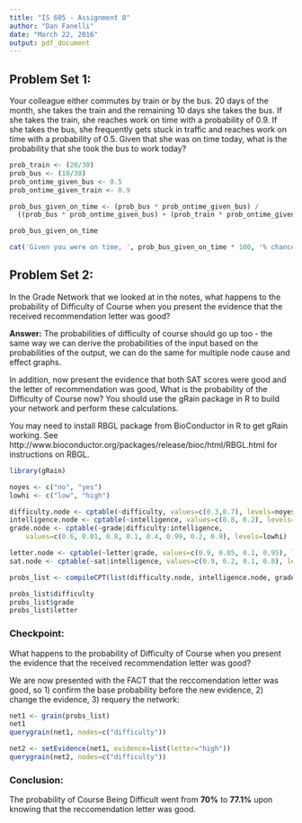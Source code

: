 ```yaml
---
title: "IS 605 - Assignment 8"
author: "Dan Fanelli"
date: "March 22, 2016"
output: pdf_document
---
```


## Problem Set 1:

Your colleague either commutes by train or by the bus. 20 days of the month,
she takes the train and the remaining 10 days she takes the bus. If she takes the train, she reaches work on time with a probability of 0.9. If she takes the bus, she frequently gets stuck in traffic and reaches work on time with a probability of 0.5. Given that she was on time today, what is the probability that she took the bus to work today?

```r
prob_train <- (20/30)
prob_bus <- (10/30)
prob_ontime_given_bus <- 0.5
prob_ontime_given_train <- 0.9

prob_bus_given_on_time <- (prob_bus * prob_ontime_given_bus) / 
  ((prob_bus * prob_ontime_given_bus) + (prob_train * prob_ontime_given_train))

prob_bus_given_on_time

cat('Given you were on time, ', prob_bus_given_on_time * 100, '% chance you took the bus.')
```

## Problem Set 2:

In the Grade Network that we looked at in the notes, what happens to the probability of Difficulty of Course when you present the evidence that the received recommendation letter was good? 

__Answer:__ The probabilities of difficulty of course should go up too - the same way we can derive the probabilities of the input based on the probabilities of the output, we can do the same for multiple node cause and effect graphs.

In addition, now present the evidence that both SAT scores were good and the letter of recommendation was good, What is the probability of the Difficulty of Course now? You should use the gRain package in R to build your network and perform these calculations.

You may need to install RBGL package from BioConductor in R to get gRain
working. See http://www.bioconductor.org/packages/release/bioc/html/RBGL.html for instructions on RBGL.

```r
library(gRain)

noyes <- c("no", "yes")
lowhi <- c("low", "high")

difficulty.node <- cptable(~difficulty, values=c(0.3,0.7), levels=noyes)
intelligence.node <- cptable(~intelligence, values=c(0.8, 0.2), levels=lowhi)
grade.node <- cptable(~grade|difficulty:intelligence, 
    values=c(0.6, 0.01, 0.8, 0.1, 0.4, 0.99, 0.2, 0.9), levels=lowhi)

letter.node <- cptable(~letter|grade, values=c(0.9, 0.05, 0.1, 0.95), levels=lowhi)
sat.node <- cptable(~sat|intelligence, values=c(0.9, 0.2, 0.1, 0.8), levels=lowhi)

probs_list <- compileCPT(list(difficulty.node, intelligence.node, grade.node, letter.node, sat.node))

probs_list$difficulty
probs_list$grade
probs_list$letter

```

### Checkpoint: 

What happens to the probability of Difficulty of Course when you present the evidence that the received recommendation letter was good?

We are now presented with the FACT that the reccomendation letter was good, so 1) confirm the base probability before the new evidence, 2) change the evidence, 3) requery the network:

```r
net1 <- grain(probs_list)
net1
querygrain(net1, nodes=c("difficulty"))

net2 <- setEvidence(net1, evidence=list(letter="high"))
querygrain(net2, nodes=c("difficulty"))

```

### Conclusion:

The probability of Course Being Difficult went from __70%__ to __77.1%__ upon knowing that the reccomendation letter was good.
